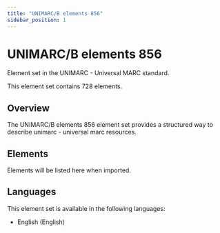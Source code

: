 ```yaml
---
title: "UNIMARC/B elements 856"
sidebar_position: 1
---
```


# UNIMARC/B elements 856

Element set in the UNIMARC - Universal MARC standard.

This element set contains 728 elements.

## Overview

The UNIMARC/B elements 856 element set provides a structured way to describe unimarc - universal marc resources.

## Elements

Elements will be listed here when imported.

## Languages

This element set is available in the following languages:
- English (English)
